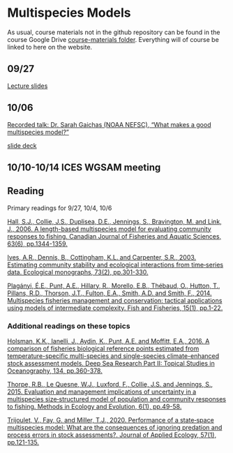 # Multispecies Models {#msmod}

As usual, course materials not in the github repository can be found in the course Google Drive [course-materials folder](https://drive.google.com/drive/folders/1Wt4fhAgCP92aBu_XSCQq50Xrkc-UVHnx?usp=sharing). Everything will of course be linked to here on the website.  

## 09/27 {.unlisted .unnumbered}

[Lecture slides](https://docs.google.com/presentation/d/1tDBnmVm4c0LZ9dH0goIi5yYA4L6yuP5Z/edit?usp=sharing&ouid=100082783551785338508&rtpof=true&sd=true)   

## 10/06 {.unlisted .unnumbered}

[Recorded talk: Dr. Sarah Gaichas (NOAA NEFSC), "What makes a good multispecies model?"](https://www.dropbox.com/s/sx1kgsxr9l5ovc4/Day2_S2_Sarah_Gaichas.mov?dl=0)  

[slide deck](https://www.dropbox.com/s/ua9ru1mt6n9kh1i/Gaichas_MMAW_Keynote.pdf?dl=0)

## 10/10-10/14 ICES WGSAM meeting


## Reading {.unlisted .unnumbered}

Primary readings for 9/27, 10/4, 10/6

[Hall, S.J., Collie, J.S., Duplisea, D.E., Jennings, S., Bravington, M. and Link, J., 2006. A length-based multispecies model for evaluating community responses to fishing. Canadian Journal of Fisheries and Aquatic Sciences, 63(6), pp.1344-1359.](https://cdnsciencepub.com/doi/pdf/10.1139/f06-039)

[Ives, A.R., Dennis, B., Cottingham, K.L. and Carpenter, S.R., 2003. Estimating community stability and ecological interactions from time‐series data. Ecological monographs, 73(2), pp.301-330.](https://doi.org/10.1890/0012-9615(2003)073[0301:ECSAEI]2.0.CO;2)

[Plagányi, É.E., Punt, A.E., Hillary, R., Morello, E.B., Thébaud, O., Hutton, T., Pillans, R.D., Thorson, J.T., Fulton, E.A., Smith, A.D. and Smith, F., 2014. Multispecies fisheries management and conservation: tactical applications using models of intermediate complexity. Fish and Fisheries, 15(1), pp.1-22.]()


### Additional readings on these topics {.unlisted .unnumbered}

[Holsman, K.K., Ianelli, J., Aydin, K., Punt, A.E. and Moffitt, E.A., 2016. A comparison of fisheries biological reference points estimated from temperature-specific multi-species and single-species climate-enhanced stock assessment models. Deep Sea Research Part II: Topical Studies in Oceanography, 134, pp.360-378.](https://doi.org/10.1016/j.dsr2.2015.08.001)

[Thorpe, R.B., Le Quesne, W.J., Luxford, F., Collie, J.S. and Jennings, S., 2015. Evaluation and management implications of uncertainty in a multispecies size‐structured model of population and community responses to fishing. Methods in Ecology and Evolution, 6(1), pp.49-58.](https://doi.org/10.1111/2041-210X.12292)

[Trijoulet, V., Fay, G. and Miller, T.J., 2020. Performance of a state‐space multispecies model: What are the consequences of ignoring predation and process errors in stock assessments?. Journal of Applied Ecology, 57(1), pp.121-135.](https://doi.org/10.1111/1365-2664.13515)


